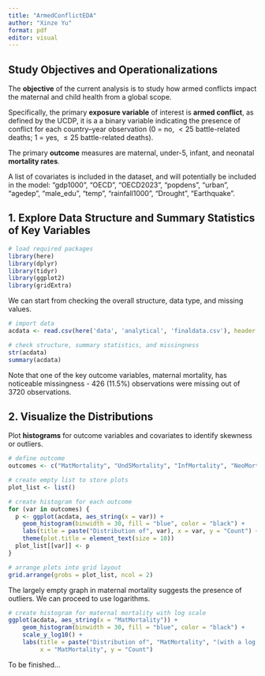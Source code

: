 ```yaml
---
title: "ArmedConflictEDA"
author: "Xinze Yu"
format: pdf
editor: visual
---
```


## Study Objectives and Operationalizations

The **objective** of the current analysis is to study how armed conflicts impact the maternal and child health from a global scope. \

Specifically, the primary **exposure variable** of interest is **armed conflict**, as defined by the UCDP, it is a a binary variable indicating the presence of conflict for each country–year observation (0 = no, $<25$ battle-related deaths; 1 = yes, $\le25$ battle-related deaths).\

The primary **outcome** measures are maternal, under-5, infant, and neonatal **mortality rates**.\

A list of covariates is included in the dataset, and will potentially be included in the model: "gdp1000", "OECD", "OECD2023", "popdens", "urban", "agedep", "male_edu", "temp", "rainfall1000", "Drought", "Earthquake".\


## 1. Explore Data Structure and Summary Statistics of Key Variables

```r
# load required packages
library(here)
library(dplyr)
library(tidyr)
library(ggplot2)
library(gridExtra)
```

We can start from checking the overall structure, data type, and missing values. 
```r
# import data
acdata <- read.csv(here('data', 'analytical', 'finaldata.csv'), header = TRUE)

# check structure, summary statistics, and missingness
str(acdata)
summary(acdata)
```
Note that one of the key outcome variables, maternal mortality, has noticeable missingness - 426 (11.5%) observations were missing out of 3720 observations. \

## 2. Visualize the Distributions

Plot **histograms** for outcome variables and covariates to identify skewness or outliers.
```r
# define outcome
outcomes <- c("MatMortality", "Und5Mortality", "InfMortality", "NeoMortality")

# create empty list to store plots
plot_list <- list()

# create histogram for each outcome
for (var in outcomes) {
  p <- ggplot(acdata, aes_string(x = var)) + 
    geom_histogram(binwidth = 30, fill = "blue", color = "black") + 
    labs(title = paste("Distribution of", var), x = var, y = "Count") + 
    theme(plot.title = element_text(size = 10)) 
  plot_list[[var]] <- p
}

# arrange plots into grid layout
grid.arrange(grobs = plot_list, ncol = 2)
```
The largely empty graph in maternal mortality suggests the presence of outliers. We can proceed to use logarithms. 

```r
# create histogram for maternal mortality with log scale
ggplot(acdata, aes_string(x = "MatMortality")) + 
    geom_histogram(binwidth = 30, fill = "blue", color = "black") + 
    scale_y_log10() + 
    labs(title = paste("Distribution of", "MatMortality", "(with a log scale)"), 
         x = "MatMortality", y = "Count")
```


To be finished...






